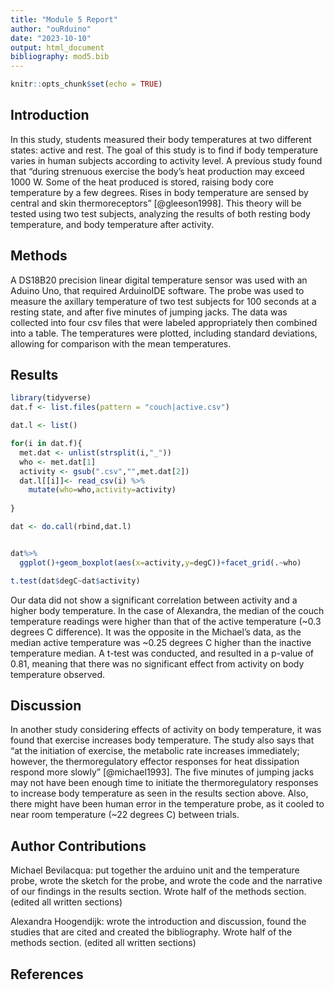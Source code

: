 ```yaml
---
title: "Module 5 Report"
author: "ouRduino"
date: "2023-10-10"
output: html_document
bibliography: mod5.bib
---
```


```r
knitr::opts_chunk$set(echo = TRUE)
```
## Introduction
In this study, students measured their body temperatures at two different states: active and rest. The goal of this study is to find if body temperature varies in human subjects according to activity level. A previous study found that "during strenuous exercise the body's heat production may exceed 1000 W. Some of the heat produced is stored, raising body core temperature by a few degrees. Rises in body temperature are sensed by central and skin thermoreceptors" [@gleeson1998]. This theory will be tested using two test subjects, analyzing the results of both resting body temperature, and body temperature after activity. 

## Methods
A DS18B20 precision linear digital temperature sensor was used with an Aduino Uno, that required ArduinoIDE software. The probe was used to measure the axillary temperature of two test subjects for 100 seconds at a resting state, and after five minutes of jumping jacks. The data was collected into four csv files that were labeled appropriately then combined into a table. The temperatures were plotted, including standard deviations, allowing for comparison with the mean temperatures. 

## Results

```r
library(tidyverse)
dat.f <- list.files(pattern = "couch|active.csv") 

dat.l <- list() 

for(i in dat.f){
  met.dat <- unlist(strsplit(i,"_")) 
  who <- met.dat[1] 
  activity <- gsub(".csv","",met.dat[2]) 
  dat.l[[i]]<- read_csv(i) %>%
    mutate(who=who,activity=activity)
  
}

dat <- do.call(rbind,dat.l) 


dat%>%
  ggplot()+geom_boxplot(aes(x=activity,y=degC))+facet_grid(.~who) 

```
```r
t.test(dat$degC~dat$activity)
```

Our data did not show a significant correlation between activity and a higher body temperature. In the case of Alexandra, the median of the couch temperature readings were higher than that of the active temperature (~0.3 degrees C difference). It was the opposite in the Michael's data, as the median active temperature was ~0.25 degrees C higher than the inactive temperature median. A t-test was conducted, and resulted in a p-value of 0.81, meaning that there was no significant effect from activity on body temperature observed. 

## Discussion

In another study considering effects of activity on body temperature, it was found that exercise increases body temperature. The study also says that "at the initiation of exercise, the metabolic rate increases immediately; however, the thermoregulatory effector responses for heat dissipation respond more slowly" [@michael1993]. The five minutes of jumping jacks may not have been enough time to initiate the thermoregulatory responses to increase body temperature as seen in the results section above. Also, there might have been human error in the temperature probe, as it cooled to near room temperature (~22 degrees C) between trials.

## Author Contributions
Michael Bevilacqua: put together the arduino unit and the temperature probe, wrote the sketch for the probe, and wrote the code and the narrative of our findings in the results section. Wrote half of the methods section.(edited all written sections)

Alexandra Hoogendijk: wrote the introduction and discussion,  found the studies that are cited and created the bibliography. Wrote half of the methods section. (edited all written sections)

## References

